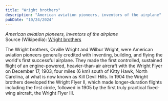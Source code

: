 ```yaml
---
title: "Wright brothers"
description: "American aviation pioneers, inventors of the airplane"
pubDate: "10/24/2024"
---
```


*American aviation pioneers, inventors of the airplane*  
Source (Wikipedia): [Wright brothers][1]

The Wright brothers, Orville Wright and Wilbur Wright, were American aviation pioneers generally credited with inventing, building, and flying the world's first successful airplane. They made the first controlled, sustained flight of an engine-powered, heavier-than-air aircraft with the Wright Flyer on December 17, 1903, four miles (6 km) south of Kitty Hawk, North Carolina, at what is now known as Kill Devil Hills. In 1904 the Wright brothers developed the Wright Flyer II, which made longer-duration flights including the first circle, followed in 1905 by the first truly practical fixed-wing aircraft, the Wright Flyer III.

[1]: https://en.wikipedia.org/wiki/Wright_brothers
